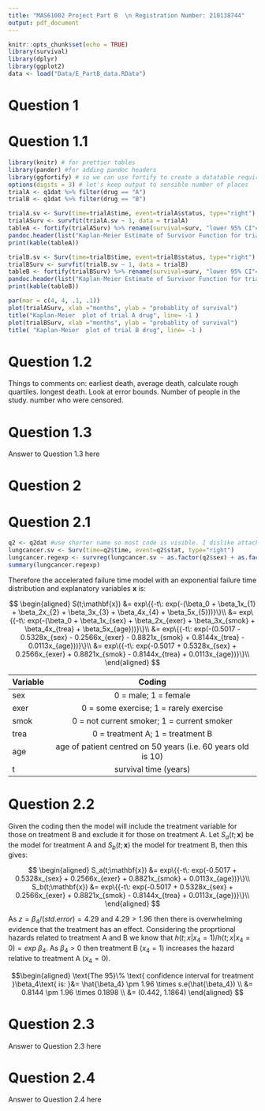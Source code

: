 ```yaml
---
title: "MAS61002 Project Part B  \n Registration Number: 210138744"
output: pdf_document
---
```


```r
knitr::opts_chunk$set(echo = TRUE)
library(survival)
library(dplyr)
library(ggplot2)
data <- load("Data/E_PartB_data.RData")
```

# Question 1

# Question 1.1
```r
library(knitr) # for prettier tables
library(pander) #for adding pandoc headers
library(ggfortify) # so we can use fortify to create a datatable required for knitr
options(digits = 3) # let's keep output to sensible number of places
trialA <- q1dat %>% filter(drug == "A")
trialB <- q1dat %>% filter(drug == "B")

trialA.sv <- Surv(time=trialA$time, event=trialA$status, type="right")
trialASurv <- survfit(trialA.sv ~ 1, data = trialA)
tableA <- fortify(trialASurv) %>% rename(survival=surv, "lower 95% CI"=lower, "upper 95% CI"= upper) %>% select(1, 2, 3, 5, 6, 8, 7)
pandoc.header(list("Kaplan-Meier Estimate of Survivor Function for trial drug A"), level = 2)
print(kable(tableA))

trialB.sv <- Surv(time=trialB$time, event=trialB$status, type="right")
trialBSurv <- survfit(trialB.sv ~ 1, data = trialB)
tableB <- fortify(trialBSurv) %>% rename(survival=surv, "lower 95% CI"=lower, "upper 95% CI"= upper) %>% select(1, 2, 3, 5, 6, 8, 7)
pandoc.header(list("Kaplan-Meier Estimate of Survivor Function for trial drug B"), level = 2)
print(kable(tableB))

par(mar = c(4, 4, .1, .1))
plot(trialASurv, xlab ="months", ylab = "probablity of survival")
title("Kaplan-Meier  plot of trial A drug", line= -1 )
plot(trialBSurv, xlab ="months", ylab = "probablity of survival")
title( "Kaplan-Meier  plot of trial B drug", line= -1 )


```


# Question 1.2
Things to comments on: earliest death, average death, calculate rough quartiles. longest death. Look at error bounds. Number of people in the study. number who were censored.

# Question 1.3
Answer to Question 1.3 here

# Question 2

# Question 2.1
```r
q2 <- q2dat #use shorter name so most code is visible. I dislike attach as is less explict.
lungcancer.sv <- Surv(time=q2$time, event=q2$stat, type="right")
lungcancer.regexp <- survreg(lungcancer.sv ~ as.factor(q2$sex) + as.factor(q2$exer) + as.factor(q2$smok) + as.factor(q2$trea) + q2$age, dist="exponential")
summary(lungcancer.regexp)
```
Therefore the accelerated failure time model with an exponential failure time distribution and explanatory variables **x** is:

$$ \begin{aligned}
S(t;\mathbf{x}) &= exp\{{-t\: exp(-(\beta_0 + \beta_1x_{1} + \beta_2x_{2} + \beta_3x_{3} + \beta_4x_{4} + \beta_5x_{5}))}\}\\
&= exp\{{-t\: exp(-(\beta_0 + \beta_1x_{sex} + \beta_2x_{exer} + \beta_3x_{smok} + \beta_4x_{trea} + \beta_5x_{age}))}\}\\
&= exp\{{-t\: exp(-(0.5017 - 0.5328x_{sex} - 0.2566x_{exer} - 0.8821x_{smok} + 0.8144x_{trea} - 0.0113x_{age}))}\}\\
&= exp\{{-t\: exp(-0.5017 + 0.5328x_{sex} + 0.2566x_{exer} + 0.8821x_{smok} - 0.8144x_{trea} + 0.0113x_{age})}\}\\
\end{aligned}
$$

Variable     Coding
--------    -------------------------------------------------------------
sex         0 = male; 1 = female
exer        0 = some exercise; 1 = rarely exercise
smok        0 = not current smoker; 1 = current smoker
trea        0 = treatment A; 1 = treatment B
age         age of patient centred on 50 years (i.e. 60 years old is 10)
t           survival time (years)

# Question 2.2
Given the coding then the model will include the treatment variable for those on treatment B and exclude it for those on treatment A. Let $S_a(t;\mathbf{x})$ be the model for treatment A and $S_b(t;\mathbf{x})$ the model for treatment B, then this gives:

$$ \begin{aligned}
S_a(t;\mathbf{x}) &= exp\{{-t\: exp(-0.5017 + 0.5328x_{sex} + 0.2566x_{exer} + 0.8821x_{smok} + 0.0113x_{age})}\}\\
S_b(t;\mathbf{x}) &= exp\{{-t\: exp(-0.5017 + 0.5328x_{sex} + 0.2566x_{exer} + 0.8821x_{smok} - 0.8144x_{trea} + 0.0113x_{age})}\}\\
\end{aligned}
$$

As $z = \beta_4 /(std. error) = 4.29$ and $4.29 > 1.96$ then there is overwhelming evidence that the treatment has an effect. Considering the proprtional hazards related to treatment A and B we know that $h(t; x |x_4=1)/h(t; x | x_4=0) = exp\:\beta_4$.  As $\beta_4 > 0$ then treatment B ($x_4 = 1$) increases the hazard relative to treatment A ($x_4 = 0$).

$$\begin{aligned}
\text{The 95}\% \text{ confidence interval for treatment }\beta_4\text{ is: }&= \hat{\beta_4} \pm 1.96 \times s.e(\hat{\beta_4}) \\
&= 0.8144 \pm 1.96 \times 0.1898 \\
&= (0.442, 1.1864)
\end{aligned}
$$

# Question 2.3
Answer to Question 2.3 here

# Question 2.4
Answer to Question 2.4 here


